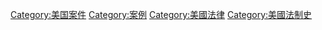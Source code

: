 [[Category:美国案件|Category:美国案件]]
[[Category:案例|Category:案例]]
[[Category:美國法律|Category:美國法律]]
[[Category:美國法制史|Category:美國法制史]]